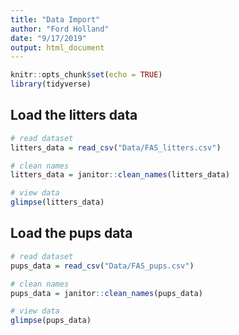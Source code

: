 ```yaml
---
title: "Data Import"
author: "Ford Holland"
date: "9/17/2019"
output: html_document
---
```


```r
knitr::opts_chunk$set(echo = TRUE)
library(tidyverse)
```

## Load the litters data

```r
# read dataset
litters_data = read_csv("Data/FAS_litters.csv")

# clean names
litters_data = janitor::clean_names(litters_data)

# view data
glimpse(litters_data)

```


## Load the pups data

```r
# read dataset
pups_data = read_csv("Data/FAS_pups.csv")

# clean names
pups_data = janitor::clean_names(pups_data)

# view data
glimpse(pups_data)

```

